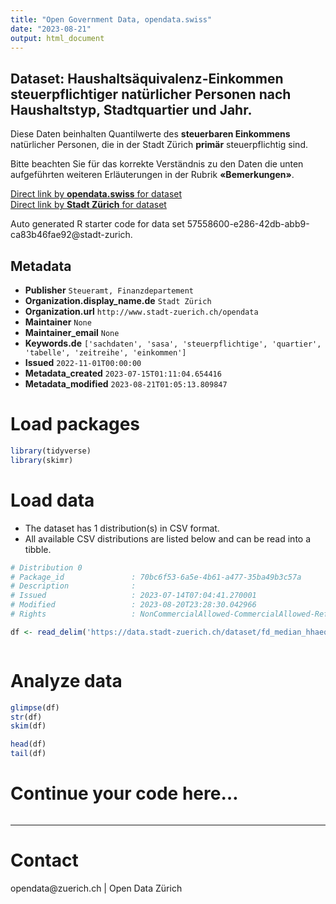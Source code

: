 ```yaml
---
title: "Open Government Data, opendata.swiss"
date: "2023-08-21"
output: html_document
---
```


## Dataset: Haushaltsäquivalenz-Einkommen steuerpflichtiger natürlicher Personen nach Haushaltstyp, Stadtquartier und Jahr.


Diese Daten beinhalten Quantilwerte des **steuerbaren Einkommens** natürlicher Personen, die in der Stadt Zürich **primär** steuerpflichtig sind. 

Bitte beachten Sie für das korrekte Verständnis zu den Daten die unten aufgeführten weiteren Erläuterungen in der Rubrik **«Bemerkungen»**.



[Direct link by **opendata.swiss** for dataset](https://opendata.swiss/de/dataset/haushaltsaquivalenz-einkommen-steuerpflichtiger-naturlicher-personen-nach-haushaltstyp-stadtqua)<br>
[Direct link by **Stadt Zürich** for dataset](https://data.stadt-zuerich.ch/dataset/fd_median_hhaequeinkommen_quartier_od100a)

Auto generated R starter code for data set 57558600-e286-42db-abb9-ca83b46fae92@stadt-zurich.

## Metadata

- **Publisher** `Steueramt, Finanzdepartement`
- **Organization.display_name.de** `Stadt Zürich`
- **Organization.url** `http://www.stadt-zuerich.ch/opendata`
- **Maintainer** `None`
- **Maintainer_email** `None`
- **Keywords.de** `['sachdaten', 'sasa', 'steuerpflichtige', 'quartier', 'tabelle', 'zeitreihe', 'einkommen']`
- **Issued** `2022-11-01T00:00:00`
- **Metadata_created** `2023-07-15T01:11:04.654416`
- **Metadata_modified** `2023-08-21T01:05:13.809847`


# Load packages

```r

library(tidyverse)
library(skimr)

```

# Load data

-   The dataset has 1 distribution(s) in CSV format.
-   All available CSV distributions are listed below and can be read into a tibble.

```r

# Distribution 0
# Package_id               : 70bc6f53-6a5e-4b61-a477-35ba49b3c57a
# Description              : 
# Issued                   : 2023-07-14T07:04:41.270001
# Modified                 : 2023-08-20T23:28:30.042966
# Rights                   : NonCommercialAllowed-CommercialAllowed-ReferenceNotRequired

df <- read_delim('https://data.stadt-zuerich.ch/dataset/fd_median_hhaequeinkommen_quartier_od100a/download/WIR100OD100A.csv')



```

# Analyze data

```r

glimpse(df)
str(df)
skim(df)

head(df)
tail(df)

```

# Continue your code here...

```r

```

------------------------------------------------------------------------

# Contact

opendata@zuerich.ch | Open Data Zürich
